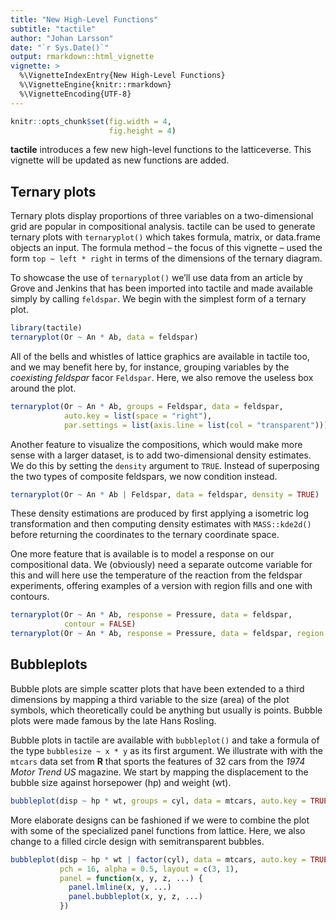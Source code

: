 ```yaml
---
title: "New High-Level Functions"
subtitle: "tactile"
author: "Johan Larsson"
date: "`r Sys.Date()`"
output: rmarkdown::html_vignette
vignette: >
  %\VignetteIndexEntry{New High-Level Functions}
  %\VignetteEngine{knitr::rmarkdown}
  %\VignetteEncoding{UTF-8}
---
```


```r
knitr::opts_chunk$set(fig.width = 4,
                      fig.height = 4)
```

**tactile** introduces a few new high-level functions to the latticeverse.
This vignette will be updated as new functions are added.

## Ternary plots

Ternary plots display proportions of three variables on a two-dimensional grid
are popular in compositional analysis. tactile can be used to generate 
ternary plots with `ternaryplot()` which takes formula, matrix, or 
data.frame objects an input. The formula method -- the focus of this 
vignette -- used the form `top ~ left * right` in terms of the
dimensions of the ternary diagram. 

To showcase the use of `ternaryplot()` we'll use data from an article
by Grove and Jenkins that has been imported into tactile and made available
simply by calling `feldspar`. We begin with the simplest form of a 
ternary plot.

```r
library(tactile)
ternaryplot(Or ~ An * Ab, data = feldspar)
```

All of the bells and whistles of lattice graphics are available in tactile too,
and we may benefit here by, for instance, grouping variables by the
*coexisting feldspar* facor `Feldspar`. Here, we also remove the useless
box around the plot.

```r
ternaryplot(Or ~ An * Ab, groups = Feldspar, data = feldspar,
            auto.key = list(space = "right"),
            par.settings = list(axis.line = list(col = "transparent")))
```

Another feature to visualize the compositions, which would make more sense
with a larger dataset, is to add two-dimensional density estimates. We do this 
by setting the `density` argument to `TRUE`. Instead of superposing the
two types of composite feldspars, we now condition instead.

```r
ternaryplot(Or ~ An * Ab | Feldspar, data = feldspar, density = TRUE)
```

These density estimations are produced by first applying a isometric
log transformation and then computing density estimates with `MASS::kde2d()`
before returning the coordinates to the ternary coordinate space.

One more feature that is available is to model a response on our
compositional data. We (obviously) need a separate outcome variable for this
and will here use the temperature of the reaction from the feldspar 
experiments, offering examples of a version with region fills and one
with contours.

```r
ternaryplot(Or ~ An * Ab, response = Pressure, data = feldspar,
            contour = FALSE)
ternaryplot(Or ~ An * Ab, response = Pressure, data = feldspar, region = FALSE)
```


## Bubbleplots

Bubble plots are simple scatter plots that have been extended to a third
dimensions by mapping a third variable to the size (area) of the plot symbols,
which theoretically could be anything but usually is points. Bubble plots were
made famous by the late Hans Rosling. 

Bubble plots in tactile are available with `bubbleplot()` and
take a formula of the type `bubblesize ~ x * y` as its first argument. We
illustrate with with the `mtcars` data set from **R** that sports the
features of 32 cars from the *1974 Motor Trend US* magazine. We start
by mapping the displacement to the bubble size against horsepower (hp) 
and weight (wt).

```r
bubbleplot(disp ~ hp * wt, groups = cyl, data = mtcars, auto.key = TRUE)
```

More elaborate designs can be fashioned if we were to combine the plot
with some of the specialized panel functions from lattice. Here, we also
change to a filled circle design with semitransparent bubbles.

```r
bubbleplot(disp ~ hp * wt | factor(cyl), data = mtcars, auto.key = TRUE,
           pch = 16, alpha = 0.5, layout = c(3, 1),
           panel = function(x, y, z, ...) {
             panel.lmline(x, y, ...)
             panel.bubbleplot(x, y, z, ...)
           })
```

